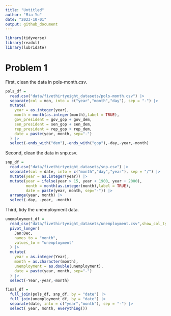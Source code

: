 ```yaml
---
title: "Untitled"
author: "Mia Yu"
date: "2023-10-01"
output: github_document
---
```


```r
library(tidyverse)
library(readxl)
library(lubridate)
```

# Problem 1

First, clean the data in pols-month.csv.

```r
pols_df = 
  read.csv("data/fivethirtyeight_datasets/pols-month.csv") |>
  separate(col = mon, into = c("year","month","day"), sep = "-") |>
  mutate(
    year = as.integer(year),
    month = month(as.integer(month),label = TRUE),
    gov_president = gov_gop + gov_dem,
    sen_president = sen_gop + sen_dem,
    rep_president = rep_gop + rep_dem,
    date = paste(year, month, sep="-")
  ) |>
  select(-ends_with("dem"),-ends_with("gop"),-day,-year,-month)
```

Second, clean the data in snp.csv.

```r
snp_df = 
  read.csv("data/fivethirtyeight_datasets/snp.csv") |>
  separate(col = date, into = c("month","day","year"), sep = "/") |>
  mutate(year = as.integer(year)) |>
  mutate(year = ifelse(year > 15, year + 1900, year + 2000),
         month = month(as.integer(month),label = TRUE),
         date = paste(year, month, sep="-")) |>
  arrange(year, month) |>
  select(-day, -year, -month)
```

Third, tidy the unemployment data.

```r
unemployment_df = 
  read_csv("data/fivethirtyeight_datasets/unemployment.csv",show_col_types = FALSE) |>
  pivot_longer(
    Jan:Dec,
    names_to = "month", 
    values_to = "unemployment"
  ) |>
  mutate(
    year = as.integer(Year),
    month = as.character(month),
    unemployment = as.double(unemployment),
    date = paste(year, month, sep="-")
  ) |>
  select(-Year,-year,-month)
```

```r
final_df = 
  full_join(pols_df, snp_df, by = "date") |>
  full_join(unemployment_df, by = "date") |>
  separate(date, into = c("year","month"), sep = "-") |>
  select( year, month, everything())
```